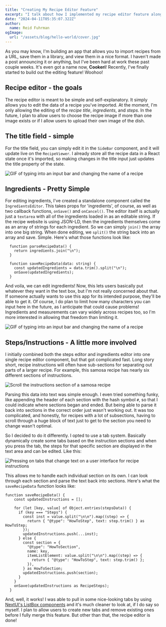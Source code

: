 ```yaml
---
title: "Creating My Recipe Editor Feature"
excerpt: "I talk about how I implemented my recipe editor feature along with the trials and tribulations it came with."
date: "2024-04-11T05:35:07.322Z"
author:
  name: Reid Fuhrman
ogImage:
  url: "/assets/blog/hello-world/cover.jpg"
---
```


As you may know, I'm building an app that allows you to import recipes from a URL, save them in a library, and view them in a nice format. I haven't made a post announcing it or anything, but I've been hard at work these past couple weeks. It's even got a name now, **Cookeri**! Recently, I've finally started to build out the editing feature! Woohoo! 

## Recipe editor - the goals
The recipe editor is meant to be simple and self-explanatory. It simply allows you to edit the data of a recipe you've imported. At the moment, I'm only allowing the editing of the *recipe title*, *ingredients*, and *steps*. In the future, I plan to allow users to choose the recipe image if more than one image exists or if I allow users to upload their own image of the dish.

## The title field - simple
For the title field, you can simply edit it in the `SideBar` component, and it will update live on the `RecipeViewer`. I already store all the recipe data in a React state once it's imported, so making changes in the title input just updates the title property of the state.

![GIF of typing into an input bar and changing the name of a recipe](/title-edit.gif)

## Ingredients - Pretty Simple
For editing ingredients, I've created a standalone component called the `IngredientsEditor`. This takes props for 'ingredients', of course, as well as two callback functions, `onSave()` and `onCancel()`. The editor itself is actually just a `textarea` with all of the ingredients loaded in as an editable string. If the recipe website is using JSON-LD, then the ingredients themselves come as an array of strings for each ingredient. So we can simply `join()` the array into one big string. When done editing, we `split()` the string back into an array and save. Simple. Here's what those functions look like:

```.tsx
  function parseRecipeData() {
    return ingredients.join("\n");
  }

  function saveRecipeData(data: string) {
    const updatedIngredients = data.trim().split("\n");
    onSave(updatedIngredients);
  }
```

And voila, we can edit ingredients! Now, this lets users basically put whatever they want in the text box, but I'm not really concerned about that. If someone actually wants to use this app for its intended purpose, they'll be able to get it. Of course, I do plan to limit how many characters you can input here in the future, as I anticipate that could cause problems! Ingredients and measurements can vary widely across recipes too, so I'm more interested in allowing that freedom than limiting it.

![GIF of typing into an input bar and changing the name of a recipe](/ingredient-edit.gif)

## Steps/Instructions - A little more involved
I initially combined both the steps editor and ingredients editor into one single recipe editor component, but that got complicated fast. Long story short, recipe instructions will often have sub-sections for separating out parts of a larger recipe. For example, this samosa recipe has nearly six different sections of instructions.

![Scroll the instructions section of a samosa recipe](/recipe-sections.gif)

Parsing this data into text was simple enough. I even tried something funky, like appending the header of each section with the hash symbol `#`, so that I could indicate where sections began and ended. But being able to parse it back into sections in the correct order just wasn't working out. It was too complicated, and honestly, for recipes with a lot of subsections, having to scroll through a huge block of text just to get to the section you need to change wasn't optimal.

So I decided to do it differently. I opted to use a tab system. Basically dynamically create some tabs based on the instruction sections and when you press the tab, the steps for that specific section are displayed in the text area and can be edited. Like this:

![Pressing on tabs that change text on a user interface for recipe instructions](/steps-editor.gif)

This allows me to handle each individual section on its own. I can look through each section and parse the text back into sections. Here's what the `saveRecipeData` function looks like:

```.tsx
function saveRecipeData() {
    const updatedInstructions = [];

    for (let [key, value] of Object.entries(stepsData)) {
      if (key === "Steps") {
        const inst = value.split("\n\n").map((step) => {
          return { "@type": "HowToStep", text: step.trim() } as HowToStep;
        });
        updatedInstructions.push(...inst);
      } else {
        const section = {
          "@type": "HowToSection",
          name: key,
          itemListElement: value.split("\n\n").map((step) => {
            return { "@type": "HowToStep", text: step.trim() };
          }),
        } as HowToSection;
        updatedInstructions.push(section);
      }
    }
    onSave(updatedInstructions as RecipeSteps);
  }
```

And, well, it works! I was able to pull in some nice-looking tabs by using [NextUI's ListBox components](https://nextui.org/docs/components/listbox) and it's much cleaner to look at, if I do say so myself. I plan to allow users to create new tabs and remove existing ones before I fully merge this feature. But other than that, the recipe editor is done!